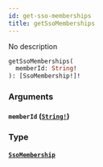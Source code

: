 ```yaml
---
id: get-sso-memberships
title: getSsoMemberships
---
```


No description

```graphql
getSsoMemberships(
  memberId: String!
): [SsoMembership!]!

```

### Arguments

#### `memberId` ([`String!`](/docs/graphql/scalars/string))

### Type

#### [`SsoMembership`](/docs/graphql/objects/sso-membership)
